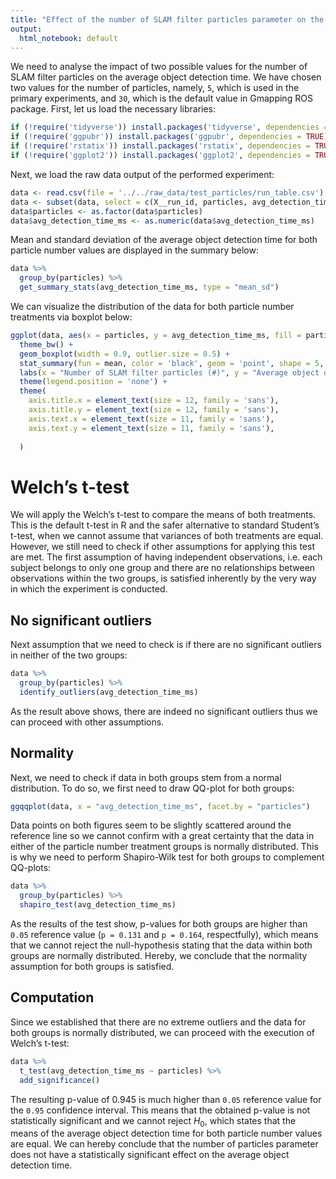 ```yaml
---
title: "Effect of the number of SLAM filter particles parameter on the average object detection time"
output:
  html_notebook: default
---
```


We need to analyse the impact of two possible values for the number of SLAM filter particles on the average object detection time. We have chosen two values for the number of particles, namely, `5`, which is used in the primary experiments, and `30`, which is the default value in Gmapping ROS package. First, let us load the necessary libraries:
```r
if (!require('tidyverse')) install.packages('tidyverse', dependencies = TRUE); library('tidyverse')
if (!require('ggpubr')) install.packages('ggpubr', dependencies = TRUE); library('ggpubr')
if (!require('rstatix')) install.packages('rstatix', dependencies = TRUE); library('rstatix')
if (!require('ggplot2')) install.packages('ggplot2', dependencies = TRUE); library('ggplot2')
```

Next, we load the raw data output of the performed experiment:
```r
data <- read.csv(file = '../../raw_data/test_particles/run_table.csv')
data <- subset(data, select = c(X__run_id, particles, avg_detection_time_ms))
data$particles <- as.factor(data$particles)
data$avg_detection_time_ms <- as.numeric(data$avg_detection_time_ms)
```

Mean and standard deviation of the average object detection time for both particle number values are displayed in the summary below:
```r
data %>%
  group_by(particles) %>%
  get_summary_stats(avg_detection_time_ms, type = "mean_sd")
```

We can visualize the distribution of the data for both particle number treatments via boxplot below:
```r
ggplot(data, aes(x = particles, y = avg_detection_time_ms, fill = particles)) +
  theme_bw() + 
  geom_boxplot(width = 0.9, outlier.size = 0.5) + 
  stat_summary(fun = mean, color = 'black', geom = 'point', shape = 5, size = 1.5) +
  labs(x = "Number of SLAM filter particles (#)", y = "Average object detection time (ms)") +
  theme(legend.position = 'none') +
  theme(
    axis.title.x = element_text(size = 12, family = 'sans'),
    axis.title.y = element_text(size = 12, family = 'sans'),
    axis.text.x = element_text(size = 11, family = 'sans'),
    axis.text.y = element_text(size = 11, family = 'sans'),
    
  )
```

# Welch's t-test

We will apply the Welch's t-test to compare the means of both treatments. This is the default t-test in R and the safer alternative to standard Student's t-test, when we cannot assume that variances of both treatments are equal. However, we still need to check if other assumptions for applying this test are met. The first assumption of having independent observations, i.e. each subject belongs to only one group and there are no relationships between observations within the two groups, is satisfied inherently by the very way in which the experiment is conducted.

## No significant outliers

Next assumption that we need to check is if there are no significant outliers in neither of the two groups:
```r
data %>% 
  group_by(particles) %>%
  identify_outliers(avg_detection_time_ms)
```

As the result above shows, there are indeed no significant outliers thus we can proceed with other assumptions.

## Normality

Next, we need to check if data in both groups stem from a normal distribution. To do so, we first need to draw QQ-plot for both groups:
```r
ggqqplot(data, x = "avg_detection_time_ms", facet.by = "particles")
```
Data points on both figures seem to be slightly scattered around the reference line so we cannot confirm with a great certainty that the data in either of the particle number treatment groups is normally distributed. This is why we need to perform Shapiro-Wilk test for both groups to complement QQ-plots:
```r
data %>%
  group_by(particles) %>%
  shapiro_test(avg_detection_time_ms)
```
As the results of the test show, p-values for both groups are higher than `0.05` reference value (`p = 0.131` and `p = 0.164`, respectfully), which means that we cannot reject the null-hypothesis stating that the data within both groups are normally distributed. Hereby, we conclude that the normality assumption for both groups is satisfied.

## Computation

Since we established that there are no extreme outliers and the data for both groups is normally distributed, we can proceed with the execution of Welch's t-test:
```r
data %>%
  t_test(avg_detection_time_ms ~ particles) %>%
  add_significance()
```
The resulting p-value of $0.945$ is much higher than `0.05` reference value for the `0.95` confidence interval. This means that the obtained p-value is not statistically significant and we cannot reject $H_0$, which states that the means of the average object detection time for both particle number values are equal. We can hereby conclude that the number of particles parameter does not have a statistically significant effect on the average object detection time.
